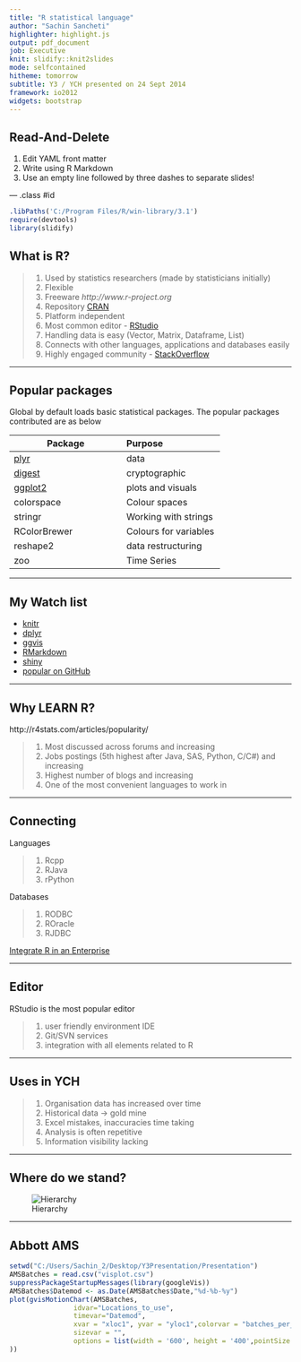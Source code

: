 ```yaml
---
title: "R statistical language"
author: "Sachin Sancheti"
highlighter: highlight.js
output: pdf_document
job: Executive
knit: slidify::knit2slides
mode: selfcontained
hitheme: tomorrow
subtitle: Y3 / YCH presented on 24 Sept 2014
framework: io2012
widgets: bootstrap
---
```


## Read-And-Delete

1. Edit YAML front matter
2. Write using R Markdown
3. Use an empty line followed by three dashes to separate slides!

--- .class #id 

```r
.libPaths('C:/Program Files/R/win-library/3.1')
require(devtools)
library(slidify)
```

## What is R?

> 1. Used by statistics researchers (made by statisticians initially)
> 2. Flexible
> 3. Freeware *http://www.r-project.org*
> 4. Repository [CRAN](http://cran.r-project.org)
> 5. Platform independent
> 6. Most common editor - [RStudio](http://www.rstudio.com/)
> 7. Handling data is easy (Vector, Matrix, Dataframe, List)
> 8. Connects with other languages, applications and databases easily
> 9. Highly engaged community - [StackOverflow](http://stackoverflow.com/questions/tagged/r)

---

## Popular packages

Global by default loads basic statistical packages. The popular packages contributed are as below

|Package|Purpose|
|--------|:------|
|[plyr](http://plyr.had.co.nz/)| data|
|[digest](http://cran.r-project.org/web/packages/digest/digest.pdf)| cryptographic|
|[ggplot2](http://ggplot2.org)| plots and visuals|
|colorspace| Colour spaces|
|stringr| Working with strings|
|RColorBrewer| Colours for variables|
|reshape2| data restructuring|
|zoo| Time Series|

---

## My Watch list
- [knitr](http://yihui.name/knitr/)
- [dplyr](https://github.com/hadley/dplyr)
- [ggvis](ggvis.rstudio.com/)
- [RMarkdown](http://rmarkdown.rstudio.com/)
- [shiny](http://shiny.rstudio.com/)
- [popular on GitHub](https://github.com/explore)

---

## Why LEARN R?

http://r4stats.com/articles/popularity/

> 1. Most discussed across forums and increasing
> 2. Jobs postings (5th highest after Java, SAS, Python, C/C#)  and increasing
> 3. Highest number of blogs and increasing
> 4. One of the most convenient languages to work in

---

## Connecting
Languages

> 1. Rcpp
> 2. RJava
> 3. rPython

Databases

> 1. RODBC
> 2. ROracle
> 3. RJDBC

[Integrate R in an Enterprise](http://www.r-bloggers.com/integrating-r-with-other-systems/)

---

## Editor

RStudio is the most popular editor

> 1. user friendly environment IDE
> 2. Git/SVN services
> 3. integration with all elements related to R

---

## Uses in YCH

> 1. Organisation data has increased over time
> 2. Historical data -> gold mine
> 3. Excel mistakes, inaccuracies time taking
> 4. Analysis is often repetitive
> 5. Information visibility lacking

---

## Where do we stand?

![Hierarchy](C:/Users/Sachin_2/Desktop/Y3Presentation/Presentation/libraries/frameworks/io2012/images/Hierarchy.gif)

---

## Abbott AMS

```r
setwd("C:/Users/Sachin_2/Desktop/Y3Presentation/Presentation")
AMSBatches = read.csv("visplot.csv")
suppressPackageStartupMessages(library(googleVis))
AMSBatches$Datemod <- as.Date(AMSBatches$Date,"%d-%b-%y")
plot(gvisMotionChart(AMSBatches,
                idvar="Locations_to_use", 
                timevar="Datemod",
                xvar = "xloc1", yvar = "yloc1",colorvar = "batches_per_lane",
                sizevar = "",
                options = list(width = '600', height = '400',pointSize = 2)
))

```

